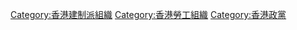 [[Category:香港建制派組織|Category:香港建制派組織]]
[[Category:香港勞工組織|Category:香港勞工組織]]
[[Category:香港政黨|Category:香港政黨]]